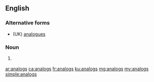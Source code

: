 {{also|analōgs}}
==English==

===Alternative forms===
* (UK) [[analogues]]

===Noun===
{{head|en|noun plural form}}

# {{lb|en|US}} {{plural of|analog|lang=en}}

[[ar:analogs]]
[[ca:analogs]]
[[fr:analogs]]
[[ku:analogs]]
[[mg:analogs]]
[[my:analogs]]
[[simple:analogs]]